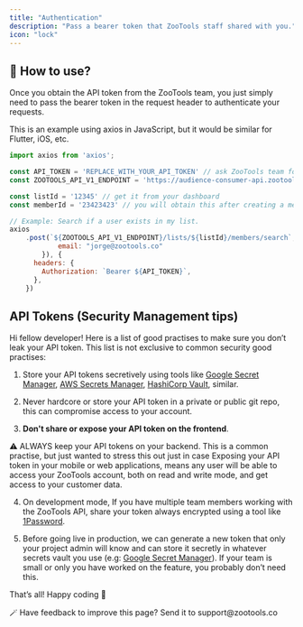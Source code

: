 ```yaml
---
title: "Authentication"
description: "Pass a bearer token that ZooTools staff shared with you."
icon: "lock"
---
```


## 👋 How to use?

Once you obtain the API token from the ZooTools team, you just simply need to pass the bearer token in the request header to authenticate your requests.

This is an example using axios in JavaScript, but it would be similar for Flutter, iOS, etc.

```jsx
import axios from 'axios';

const API_TOKEN = 'REPLACE_WITH_YOUR_API_TOKEN' // ask ZooTools team for a key
const ZOOTOOLS_API_V1_ENDPOINT = 'https://audience-consumer-api.zootools.co/v1'

const listId = '12345' // get it from your dashboard
const memberId = '23423423' // you will obtain this after creating a member.

// Example: Search if a user exists in my list.
axios
    .post(`${ZOOTOOLS_API_V1_ENDPOINT}/lists/${listId}/members/search`, {
			email: "jorge@zootools.co"
		}), {
      headers: {
        Authorization: `Bearer ${API_TOKEN}`,
      },
    })
```

## API Tokens (Security Management tips)

Hi fellow developer! Here is a list of good practises to make sure you don’t leak your API token. This list is not exclusive to common security good practises:

1. Store your API tokens secretively using tools like [Google Secret Manager](https://cloud.google.com/secret-manager), [AWS Secrets Manager](https://aws.amazon.com/secrets-manager/), [HashiCorp Vault](https://www.vaultproject.io/), similar.

2. Never hardcore or store your API token in a private or public git repo, this can compromise access to your account.

3. **Don't share or expose your API token on the frontend**.

<Warning>
  ⚠️ ALWAYS keep your API tokens on your backend. This is a common practise, but
  just wanted to stress this out just in case Exposing your API token in your
  mobile or web applications, means any user will be able to access your
  ZooTools account, both on read and write mode, and get access to your customer
  data.
</Warning>

4. On development mode, If you have multiple team members working with the ZooTools API, share your token always encrypted using a tool like [1Password](https://1password.com/).

5. Before going live in production, we can generate a new token that only your project admin will know and can store it secretly in whatever secrets vault you use (e.g: [Google Secret Manager](https://cloud.google.com/secret-manager)). If your team is small or only you have worked on the feature, you probably don’t need this.

That’s all! Happy coding 👊

<Info>
🪄 Have feedback to improve this page? Send it to support@zootools.co

</Info>

